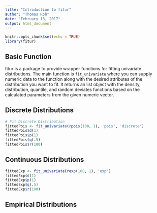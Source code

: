 ```yaml
---
title: "Introduction to fitur"
author: "Thomas Roh"
date: "February 13, 2017"
output: html_document
---
```


```r
knitr::opts_chunk$set(echo = TRUE)
library(fitur)
```

## Basic Function

fitur is a package to provide wrapper functions for fitting univariate distributions. The main function is `fit_univariate` where you can supply numeric data to the function along with the desired attributes of the distribution you want to fit. It returns an list object with the density, distribution, quantile, and random deviates functions based on the calculated parameters from the given numeric vector.

## Discrete Distributions

```r
# Fit Discrete Distribution
fittedPois <- fit_univariate(rpois(100, 1), 'pois', 'discrete')
fittedPois$d(1)
fittedPois$p(1)
fittedPois$q(.5)
fittedPois$r(100)
```

## Continuous Distributions

```r
fittedExp <- fit_univariate(rexp(100, 1), 'exp')
fittedExp$d(1)
fittedExp$p(1)
fittedExp$q(.5)
fittedExp$r(100)
```

## Empirical Distributions

```r

```

